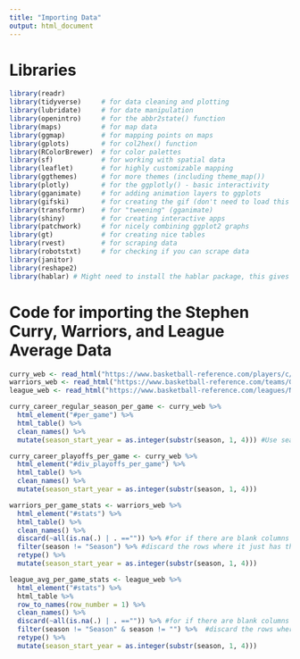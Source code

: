 ```yaml
---
title: "Importing Data"
output: html_document
---
```


# Libraries

```r
library(readr)
library(tidyverse)     # for data cleaning and plotting
library(lubridate)     # for date manipulation
library(openintro)     # for the abbr2state() function
library(maps)          # for map data
library(ggmap)         # for mapping points on maps
library(gplots)        # for col2hex() function
library(RColorBrewer)  # for color palettes
library(sf)            # for working with spatial data
library(leaflet)       # for highly customizable mapping
library(ggthemes)      # for more themes (including theme_map())
library(plotly)        # for the ggplotly() - basic interactivity
library(gganimate)     # for adding animation layers to ggplots
library(gifski)        # for creating the gif (don't need to load this library every time,but need it installed)
library(transformr)    # for "tweening" (gganimate)
library(shiny)         # for creating interactive apps
library(patchwork)     # for nicely combining ggplot2 graphs  
library(gt)            # for creating nice tables
library(rvest)         # for scraping data
library(robotstxt)     # for checking if you can scrape data
library(janitor)
library(reshape2)
library(hablar) # Might need to install the hablar package, this gives you the retype function.
```

# Code for importing the Stephen Curry, Warriors, and League Average Data

```r
curry_web <- read_html("https://www.basketball-reference.com/players/c/curryst01.html")
warriors_web <- read_html("https://www.basketball-reference.com/teams/GSW/stats_per_game_totals.html")
league_web <- read_html("https://www.basketball-reference.com/leagues/NBA_stats_per_game.html")

curry_career_regular_season_per_game <- curry_web %>% 
  html_element("#per_game") %>% 
  html_table() %>% 
  clean_names() %>% 
  mutate(season_start_year = as.integer(substr(season, 1, 4))) #Use season_start_year if you want to calculate

curry_career_playoffs_per_game <- curry_web %>% 
  html_element("#div_playoffs_per_game") %>% 
  html_table() %>% 
  clean_names() %>% 
  mutate(season_start_year = as.integer(substr(season, 1, 4)))

warriors_per_game_stats <- warriors_web %>% 
  html_element("#stats") %>% 
  html_table() %>% 
  clean_names() %>% 
  discard(~all(is.na(.) | . =="")) %>% #for if there are blank columns
  filter(season != "Season") %>% #discard the rows where it just has the names
  retype() %>% 
  mutate(season_start_year = as.integer(substr(season, 1, 4)))

league_avg_per_game_stats <- league_web %>% 
  html_element("#stats") %>% 
  html_table %>% 
  row_to_names(row_number = 1) %>%  
  clean_names() %>% 
  discard(~all(is.na(.) | . =="")) %>% #for if there are blank columns
  filter(season != "Season" & season != "") %>%  #discard the rows where it just has the names
  retype() %>% 
  mutate(season_start_year = as.integer(substr(season, 1, 4)))
```

